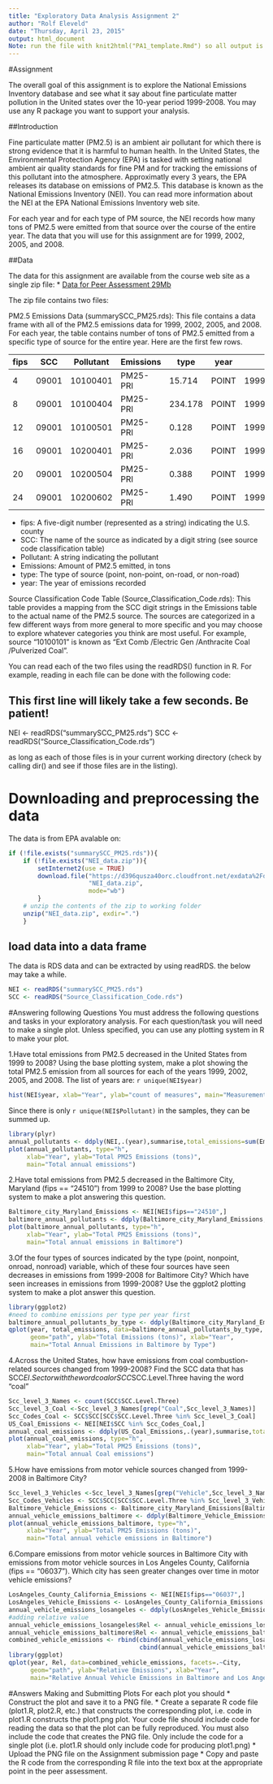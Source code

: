 ```yaml
---
title: "Exploratory Data Analysis Assignment 2"
author: "Rolf Eleveld"
date: "Thursday, April 23, 2015"
output: html_document
Note: run the file with knit2html("PA1_template.Rmd") so all output is conserved.
---
```

#Assignment

The overall goal of this assignment is to explore the National Emissions Inventory database and see what it say about fine particulate matter pollution in the United states over the 10-year period 1999-2008. You may use any R package you want to support your analysis.

##Introduction

Fine particulate matter (PM2.5) is an ambient air pollutant for which there is strong evidence that it is harmful to human health. In the United States, the Environmental Protection Agency (EPA) is tasked with setting national ambient air quality standards for fine PM and for tracking the emissions of this pollutant into the atmosphere. Approximatly every 3 years, the EPA releases its database on emissions of PM2.5. This database is known as the National Emissions Inventory (NEI). You can read more information about the NEI at the EPA National Emissions Inventory web site.

For each year and for each type of PM source, the NEI records how many tons of PM2.5 were emitted from that source over the course of the entire year. The data that you will use for this assignment are for 1999, 2002, 2005, and 2008.

##Data

The data for this assignment are available from the course web site as a single zip file:
* [Data for Peer Assessment 29Mb](https://d396qusza40orc.cloudfront.net/exdata%2Fdata%2FNEI_data.zip)

The zip file contains two files:

PM2.5 Emissions Data (summarySCC_PM25.rds): This file contains a data frame with all of the PM2.5 emissions data for 1999, 2002, 2005, and 2008. For each year, the table contains number of tons of PM2.5 emitted from a specific type of source for the entire year. Here are the first few rows.
  
   |  fips |     SCC  | Pollutant | Emissions | type  | year  
-- | ----- |--------- | --------- | --------- | ----- | ----  
 4 | 09001 | 10100401 | PM25-PRI  |  15.714   | POINT | 1999  
 8 | 09001 | 10100404 | PM25-PRI  | 234.178   | POINT | 1999  
12 | 09001 | 10100501 | PM25-PRI  |   0.128   | POINT | 1999  
16 | 09001 | 10200401 | PM25-PRI  |   2.036   | POINT | 1999  
20 | 09001 | 10200504 | PM25-PRI  |   0.388   | POINT | 1999  
24 | 09001 | 10200602 | PM25-PRI  |   1.490   | POINT | 1999  

* fips: A five-digit number (represented as a string) indicating the U.S. county 
* SCC: The name of the source as indicated by a digit string (see source code classification table)
* Pollutant: A string indicating the pollutant
* Emissions: Amount of PM2.5 emitted, in tons
* type: The type of source (point, non-point, on-road, or non-road)
* year: The year of emissions recorded

Source Classification Code Table (Source_Classification_Code.rds): This table provides a mapping from the SCC digit strings in the Emissions table to the actual name of the PM2.5 source. The sources are categorized in a few different ways from more general to more specific and you may choose to explore whatever categories you think are most useful. For example, source "10100101" is known as "Ext Comb /Electric Gen /Anthracite Coal /Pulverized Coal".

You can read each of the two files using the readRDS() function in R. For example, reading in each file can be done with the following code:

## This first line will likely take a few seconds. Be patient!
NEI <- readRDS("summarySCC_PM25.rds")
SCC <- readRDS("Source_Classification_Code.rds")

as long as each of those files is in your current working directory (check by calling dir() and see if those files are in the listing).

# Downloading and preprocessing the data
The data is from EPA avalable on:
```r
if (!file.exists("summarySCC_PM25.rds")){
    if (!file.exists("NEI_data.zip")){
        setInternet2(use = TRUE)
        download.file("https://d396qusza40orc.cloudfront.net/exdata%2Fdata%2FNEI_data.zip",
                      "NEI_data.zip",
                      mode="wb")
        }
    # unzip the contents of the zip to working folder
    unzip("NEI_data.zip", exdir=".")
    }
```

## load data into a data frame
The data is RDS data and can be extracted by using readRDS. the below may take a while.
```r
NEI <- readRDS("summarySCC_PM25.rds")
SCC <- readRDS("Source_Classification_Code.rds")
```

#Answering following Questions
You must address the following questions and tasks in your exploratory analysis. For each question/task you will need to make a single plot. Unless specified, you can use any plotting system in R to make your plot.

1.Have total emissions from PM2.5 decreased in the United States from 1999 to 2008? Using the base plotting system, make a plot showing the total PM2.5 emission from all sources for each of the years 1999, 2002, 2005, and 2008.
The list of years are: `r unique(NEI$year)`
```r
hist(NEI$year, xlab="Year", ylab="count of measures", main="Measurements Histogram")
```
Since there is only `r unique(NEI$Pollutant)` in the samples, they can be summed up.
```r
library(plyr)
annual_pollutants <- ddply(NEI,.(year),summarise,total_emissions=sum(Emissions))
plot(annual_pollutants, type="h", 
     xlab="Year", ylab="Total PM25 Emissions (tons)", 
     main="Total annual emissions")
```

2.Have total emissions from PM2.5 decreased in the Baltimore City, Maryland (fips == "24510") from 1999 to 2008? Use the base plotting system to make a plot answering this question.
```r
Baltimore_city_Maryland_Emissions <- NEI[NEI$fips=="24510",]
baltimore_annual_pollutants <- ddply(Baltimore_city_Maryland_Emissions,.(year),summarise,total_emissions=sum(Emissions))
plot(baltimore_annual_pollutants, type="h", 
     xlab="Year", ylab="Total PM25 Emissions (tons)", 
     main="Total annual emissions in Baltimore")
```

3.Of the four types of sources indicated by the type (point, nonpoint, onroad, nonroad) variable, which of these four sources have seen decreases in emissions from 1999-2008 for Baltimore City? Which have seen increases in emissions from 1999-2008? Use the ggplot2 plotting system to make a plot answer this question.
```r
library(ggplot2)
#need to combine emissions per type per year first
baltimore_annual_pollutants_by_type <- ddply(Baltimore_city_Maryland_Emissions,.(year,type),summarise,total_emissions=sum(Emissions))
qplot(year, total_emissions, data=baltimore_annual_pollutants_by_type, facets=.~type, 
      geom="path", ylab="Total Emissions (tons)", xlab="Year", 
      main="Total Annual Emissions in Baltimore by Type")

```

4.Across the United States, how have emissions from coal combustion-related sources changed from 1999-2008?
Find the SCC data that has SCC$EI.Sector with the word coal or SCC$SCC.Level.Three having the word "coal"
```r
Scc_level_3_Names <- count(SCC$SCC.Level.Three)
Scc_level_3_Coal <-Scc_level_3_Names[grep("Coal",Scc_level_3_Names)]
Scc_Codes_Coal <- SCC$SCC[SCC$SCC.Level.Three %in% Scc_level_3_Coal]
US_Coal_Emissions <- NEI[NEI$SCC %in% Scc_Codes_Coal,]
annual_coal_emissions <- ddply(US_Coal_Emissions,.(year),summarise,total_emissions=sum(Emissions))
plot(annual_coal_emissions, type="h", 
     xlab="Year", ylab="Total PM25 Emissions (tons)", 
     main="Total annual Coal emissions")
```

5.How have emissions from motor vehicle sources changed from 1999-2008 in Baltimore City? 
```r
Scc_level_3_Vehicles <-Scc_level_3_Names[grep("Vehicle",Scc_level_3_Names)]
Scc_Codes_Vehicles <- SCC$SCC[SCC$SCC.Level.Three %in% Scc_level_3_Vehicles]
Baltimore_Vehicle_Emissions <- Baltimore_city_Maryland_Emissions[Baltimore_city_Maryland_Emissions$SCC %in% Scc_Codes_Vehicles,]
annual_vehicle_emissions_baltimore <- ddply(Baltimore_Vehicle_Emissions,.(year),summarise,total_emissions=sum(Emissions))
plot(annual_vehicle_emissions_baltimore, type="h", 
     xlab="Year", ylab="Total PM25 Emissions (tons)", 
     main="Total annual vehicle emissions in Baltimore")
```

6.Compare emissions from motor vehicle sources in Baltimore City with emissions from motor vehicle sources in Los Angeles County, California (fips == "06037"). Which city has seen greater changes over time in motor vehicle emissions?
```r
LosAngeles_County_California_Emissions <- NEI[NEI$fips=="06037",]
LosAngeles_Vehicle_Emissions <- LosAngeles_County_California_Emissions[LosAngeles_County_California_Emissions$SCC %in% Scc_Codes_Vehicles,]
annual_vehicle_emissions_losangeles <- ddply(LosAngeles_Vehicle_Emissions,.(year),summarise,total_emissions=sum(Emissions))
#adding relative value
annual_vehicle_emissions_losangeles$Rel <- annual_vehicle_emissions_losangeles$total_emissions / mean(annual_vehicle_emissions_losangeles$total_emissions)
annual_vehicle_emissions_baltimore$Rel <- annual_vehicle_emissions_baltimore$total_emissions / mean(annual_vehicle_emissions_baltimore$total_emissions)
combined_vehicle_emissions <- rbind(cbind(annual_vehicle_emissions_losangeles, City="Los Angeles"), 
                                    cbind(annual_vehicle_emissions_baltimore, City="Baltimore"))
library(ggplot)
qplot(year, Rel, data=combined_vehicle_emissions, facets=.~City, 
      geom="path", ylab="Relative Emissions", xlab="Year", 
      main="Relative Annual Vehicle Emissions in Baltimore and Los Angeles")
```


#Answers
Making and Submitting Plots
For each plot you should
* Construct the plot and save it to a PNG file.
* Create a separate R code file (plot1.R, plot2.R, etc.) that constructs the corresponding plot, i.e. code in plot1.R constructs the plot1.png plot. Your code file should include code for reading the data so that the plot can be fully reproduced. You must also include the code that creates the PNG file. Only include the code for a single plot (i.e. plot1.R should only include code for producing plot1.png)
* Upload the PNG file on the Assignment submission page
* Copy and paste the R code from the corresponding R file into the text box at the appropriate point in the peer assessment.

